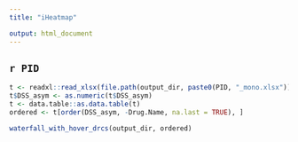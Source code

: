 ```yaml
---
title: "iHeatmap"

output: html_document
---
```

## `r PID`

```r
t <- readxl::read_xlsx(file.path(output_dir, paste0(PID, "_mono.xlsx")))
t$DSS_asym <- as.numeric(t$DSS_asym)
t <- data.table::as.data.table(t)
ordered <- t[order(DSS_asym, -Drug.Name, na.last = TRUE), ]

waterfall_with_hover_drcs(output_dir, ordered)
```
